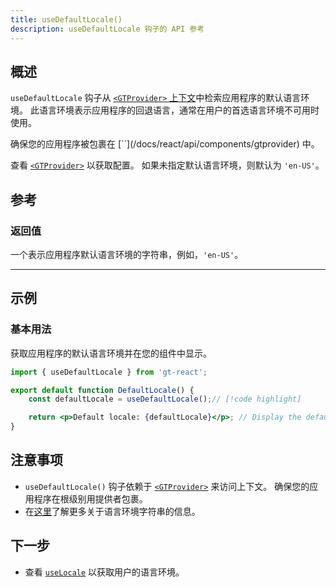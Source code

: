```yaml
---
title: useDefaultLocale()
description: useDefaultLocale 钩子的 API 参考
---
```


## 概述

`useDefaultLocale` 钩子从 [`<GTProvider>` 上下文](/docs/react/api/components/gtprovider)中检索应用程序的默认语言环境。
此语言环境表示应用程序的回退语言，通常在用户的首选语言环境不可用时使用。

<Callout>
    确保您的应用程序被包裹在 [`<GTProvider>`](/docs/react/api/components/gtprovider) 中。
</Callout>

查看 [`<GTProvider>`](/docs/react/api/config/gtprovider) 以获取配置。
如果未指定默认语言环境，则默认为 `'en-US'`。


## 参考

### 返回值

一个表示应用程序默认语言环境的字符串，例如，`'en-US'`。

---

## 示例

### 基本用法

获取应用程序的默认语言环境并在您的组件中显示。

```jsx title="DefaultLocale.jsx" copy
import { useDefaultLocale } from 'gt-react';

export default function DefaultLocale() {
    const defaultLocale = useDefaultLocale();// [!code highlight]

    return <p>Default locale: {defaultLocale}</p>; // Display the default locale
}
```

## 注意事项
 * `useDefaultLocale()` 钩子依赖于 [`<GTProvider>`](/docs/react/api/components/gtprovider) 来访问上下文。
   确保您的应用程序在根级别用提供者包裹。
 * 在[这里](/docs/reference/locale-strings)了解更多关于语言环境字符串的信息。

## 下一步
 * 查看 [`useLocale`](/docs/react/api/helpers/useLocale) 以获取用户的语言环境。
